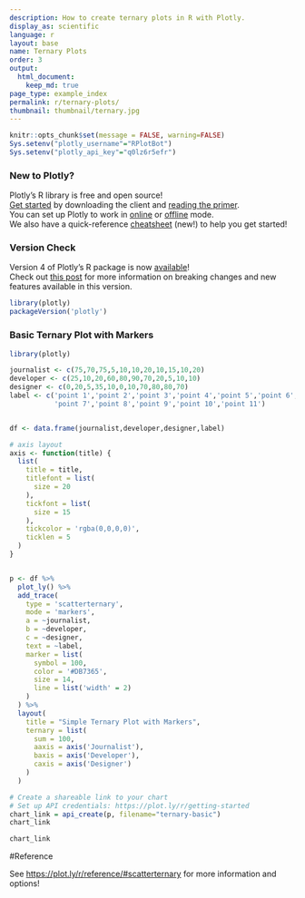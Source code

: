 ```yaml
---
description: How to create ternary plots in R with Plotly.
display_as: scientific
language: r
layout: base
name: Ternary Plots
order: 3
output:
  html_document:
    keep_md: true
page_type: example_index
permalink: r/ternary-plots/
thumbnail: thumbnail/ternary.jpg
---
```


```r
knitr::opts_chunk$set(message = FALSE, warning=FALSE)
Sys.setenv("plotly_username"="RPlotBot")
Sys.setenv("plotly_api_key"="q0lz6r5efr")
```
### New to Plotly?

Plotly's R library is free and open source!<br>
[Get started](https://plot.ly/r/getting-started/) by downloading the client and [reading the primer](https://plot.ly/r/getting-started/).<br>
You can set up Plotly to work in [online](https://plot.ly/r/getting-started/#hosting-graphs-in-your-online-plotly-account) or [offline](https://plot.ly/r/offline/) mode.<br>
We also have a quick-reference [cheatsheet](https://images.plot.ly/plotly-documentation/images/r_cheat_sheet.pdf) (new!) to help you get started!

### Version Check

Version 4 of Plotly's R package is now [available](https://plot.ly/r/getting-started/#installation)!<br>
Check out [this post](http://moderndata.plot.ly/upgrading-to-plotly-4-0-and-above/) for more information on breaking changes and new features available in this version.
```r
library(plotly)
packageVersion('plotly')
```

### Basic Ternary Plot with Markers

```r
library(plotly)

journalist <- c(75,70,75,5,10,10,20,10,15,10,20)
developer <- c(25,10,20,60,80,90,70,20,5,10,10)
designer <- c(0,20,5,35,10,0,10,70,80,80,70)
label <- c('point 1','point 2','point 3','point 4','point 5','point 6',
           'point 7','point 8','point 9','point 10','point 11')


df <- data.frame(journalist,developer,designer,label)

# axis layout
axis <- function(title) {
  list(
    title = title,
    titlefont = list(
      size = 20
    ),
    tickfont = list(
      size = 15
    ),
    tickcolor = 'rgba(0,0,0,0)',
    ticklen = 5
  )
}


p <- df %>% 
  plot_ly() %>%
  add_trace(
    type = 'scatterternary',
    mode = 'markers',
    a = ~journalist,
    b = ~developer,
    c = ~designer,
    text = ~label,
    marker = list( 
      symbol = 100,
      color = '#DB7365',
      size = 14,
      line = list('width' = 2)
    )
  ) %>% 
  layout(
    title = "Simple Ternary Plot with Markers",
    ternary = list(
      sum = 100,
      aaxis = axis('Journalist'),
      baxis = axis('Developer'),
      caxis = axis('Designer')
    )
  )

# Create a shareable link to your chart
# Set up API credentials: https://plot.ly/r/getting-started
chart_link = api_create(p, filename="ternary-basic")
chart_link
```


```r
chart_link
```

#Reference

See [https://plot.ly/r/reference/#scatterternary](https://plot.ly/r/reference#scatterternary) for more information and options!